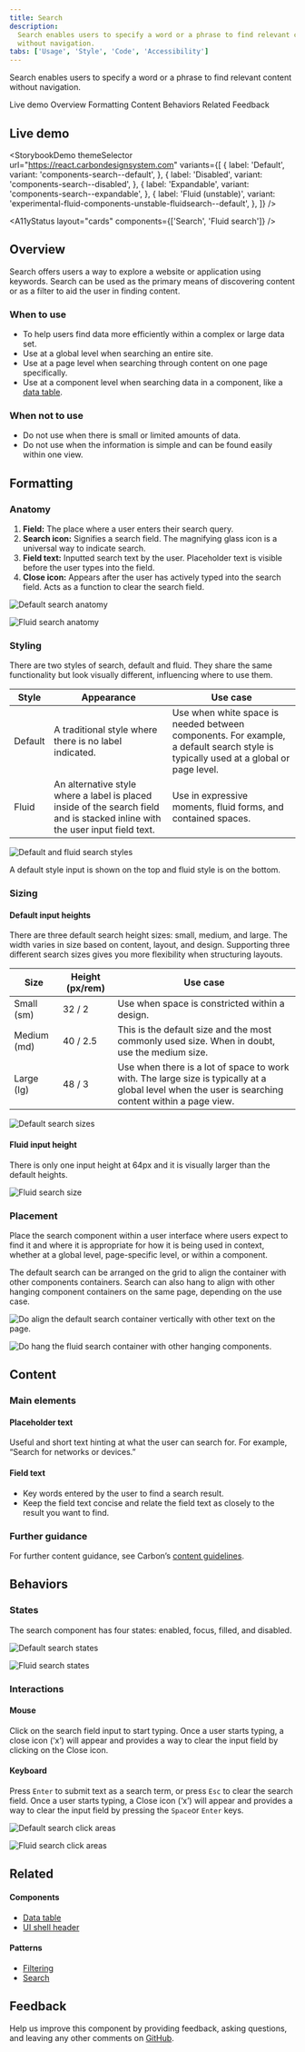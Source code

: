 ```yaml
---
title: Search
description:
  Search enables users to specify a word or a phrase to find relevant content
  without navigation.
tabs: ['Usage', 'Style', 'Code', 'Accessibility']
---
```



<PageDescription>

Search enables users to specify a word or a phrase to find relevant content
without navigation.

</PageDescription>

<AnchorLinks>

<AnchorLink>Live demo</AnchorLink>
<AnchorLink>Overview</AnchorLink>
<AnchorLink>Formatting</AnchorLink>
<AnchorLink>Content</AnchorLink>
<AnchorLink>Behaviors</AnchorLink>
<AnchorLink>Related</AnchorLink>
<AnchorLink>Feedback</AnchorLink>

</AnchorLinks>

## Live demo

<StorybookDemo
  themeSelector
  url="https://react.carbondesignsystem.com"
  variants={[
    {
      label: 'Default',
      variant: 'components-search--default',
    },
    {
      label: 'Disabled',
      variant: 'components-search--disabled',
    },
    {
      label: 'Expandable',
      variant: 'components-search--expandable',
    },
    {
      label: 'Fluid (unstable)',
      variant: 'experimental-fluid-components-unstable-fluidsearch--default',
    },
  ]}
/>

<A11yStatus layout="cards" components={['Search', 'Fluid search']} />

## Overview

Search offers users a way to explore a website or application using keywords.
Search can be used as the primary means of discovering content or as a filter to
aid the user in finding content.

### When to use

- To help users find data more efficiently within a complex or large data set.
- Use at a global level when searching an entire site.
- Use at a page level when searching through content on one page specifically.
- Use at a component level when searching data in a component, like a
  [data table](https://carbondesignsystem.com/components/data-table/usage/#search).

### When not to use

- Do not use when there is small or limited amounts of data.
- Do not use when the information is simple and can be found easily within one
  view.

## Formatting

### Anatomy

1. **Field:** The place where a user enters their search query.
2. **Search icon:** Signifies a search field. The magnifying glass icon is a
   universal way to indicate search.
3. **Field text:** Inputted search text by the user. Placeholder text is visible
   before the user types into the field.
4. **Close icon:** Appears after the user has actively typed into the search
   field. Acts as a function to clear the search field.

<Row>
<Column colLg={8}>

<Tabs>

<Tab label="Default">

![Default search anatomy](images/search-anatomy-fixed.png)

</Tab>

<Tab label="Fluid">

![Fluid search anatomy](images/search-anatomy-fluid.png)

</Tab>

</Tabs>

</Column>
</Row>

### Styling

There are two styles of search, default and fluid. They share the same
functionality but look visually different, influencing where to use them.

| Style   | Appearance                                                                                                                    | Use case                                                                                                                            |
| ------- | ----------------------------------------------------------------------------------------------------------------------------- | ----------------------------------------------------------------------------------------------------------------------------------- |
| Default | A traditional style where there is no label indicated.                                                                        | Use when white space is needed between components. For example, a default search style is typically used at a global or page level. |
| Fluid   | An alternative style where a label is placed inside of the search field and is stacked inline with the user input field text. | Use in expressive moments, fluid forms, and contained spaces.                                                                       |

<Row>
<Column colLg={8}>

![Default and fluid search styles](images/search-styles.png)

</Column>
</Row>

<Caption>
  A default style input is shown on the top and fluid style is on the bottom.
</Caption>

### Sizing

#### Default input heights

There are three default search height sizes: small, medium, and large. The width
varies in size based on content, layout, and design. Supporting three different
search sizes gives you more flexibility when structuring layouts.

| Size        | Height (px/rem) | Use case                                                                                                                                            |
| ----------- | --------------- | --------------------------------------------------------------------------------------------------------------------------------------------------- |
| Small (sm)  | 32 / 2          | Use when space is constricted within a design.                                                                                                      |
| Medium (md) | 40 / 2.5        | This is the default size and the most commonly used size. When in doubt, use the medium size.                                                       |
| Large (lg)  | 48 / 3          | Use when there is a lot of space to work with. The large size is typically at a global level when the user is searching content within a page view. |

<Row>
<Column colLg={8}>

![Default search sizes](images/search-sizes-fixed.png)

</Column>
</Row>

#### Fluid input height

There is only one input height at 64px and it is visually larger than the
default heights.

<Row>
<Column colLg={8}>

![Fluid search size](images/search-sizes-fluid.png)

</Column>
</Row>

### Placement

Place the search component within a user interface where users expect to find it
and where it is appropriate for how it is being used in context, whether at a
global level, page-specific level, or within a component.

The default search can be arranged on the grid to align the container with other
components containers. Search can also hang to align with other hanging
component containers on the same page, depending on the use case.

<DoDontRow>
  <DoDont caption="Do align the default search container vertically with other text on the page.">

![Do align the default search container vertically with other text on the page.](images/search-do-fixed.png)

  </DoDont>
  <DoDont caption="Do hang the fluid search container with other hanging components.">

![Do hang the fluid search container with other hanging components.](images/search-do-fluid.png)

  </DoDont>
</DoDontRow>

## Content

### Main elements

#### Placeholder text

Useful and short text hinting at what the user can search for. For example,
“Search for networks or devices.”

#### Field text

- Key words entered by the user to find a search result.
- Keep the field text concise and relate the field text as closely to the result
  you want to find.

### Further guidance

For further content guidance, see Carbon’s
[content guidelines](https://carbondesignsystem.com/guidelines/content/overview/).

## Behaviors

### States

The search component has four states: enabled, focus, filled, and disabled.

<Row>
<Column colLg={12}>

<Tabs>

<Tab label="Default">

![Default search states](images/search-states-fixed.png)

</Tab>

<Tab label="Fluid">

![Fluid search states](images/search-states-fluid.png)

</Tab>

</Tabs>

</Column>
</Row>

### Interactions

#### Mouse

Click on the search field input to start typing. Once a user starts typing, a
close icon (‘x’) will appear and provides a way to clear the input field by
clicking on the Close icon.

#### Keyboard

Press `Enter` to submit text as a search term, or press `Esc` to clear the
search field. Once a user starts typing, a Close icon (‘x’) will appear and
provides a way to clear the input field by pressing the `Space`or `Enter` keys.

<Row>
<Column colLg={8}>

<Tabs>

<Tab label="Default">

![Default search click areas](images/search-click-area-fixed.png)

</Tab>

<Tab label="Fluid">

![Fluid search click areas](images/search-click-area-fluid.png)

</Tab>

</Tabs>

</Column>
</Row>

## Related

<Row>
<Column colSm={2} colMd={2} colLg={4}>

#### Components

- [Data table](https://carbondesignsystem.com/components/data-table/usage/)
- [UI shell header](https://carbondesignsystem.com/components/UI-shell-header/usage/)

</Column>
<Column colSm={2} colMd={2} colLg={4}>

#### Patterns

- [Filtering](https://carbondesignsystem.com/patterns/filtering/)
- [Search](https://carbondesignsystem.com/patterns/search-pattern/)

</Column>
</Row>

## Feedback

Help us improve this component by providing feedback, asking questions, and
leaving any other comments on
[GitHub](https://github.com/carbon-design-system/carbon-website/issues/new?assignees=&labels=feedback&template=feedback.md).
